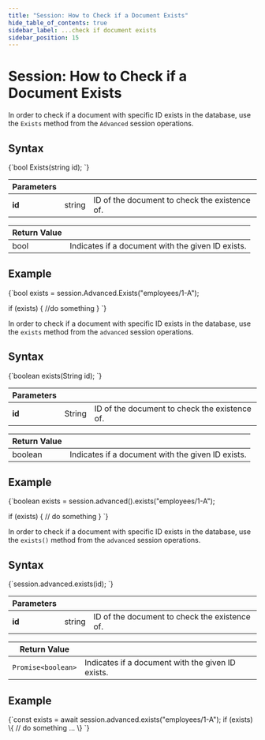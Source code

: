 ---
title: "Session: How to Check if a Document Exists"
hide_table_of_contents: true
sidebar_label: ...check if document exists
sidebar_position: 15
---




# Session: How to Check if a Document Exists
<LanguageSwitcher supportedLanguages={supportedLanguages} />
<LanguageContent language="csharp">


In order to check if a document with specific ID exists in the database, use the `Exists` method from the `Advanced` session operations.

## Syntax

<TabItem value="exists_1" label="exists_1">
<CodeBlock language="csharp">
{`bool Exists(string id);
`}
</CodeBlock>
</TabItem>

| Parameters | | |
| ---------- | ---------- | ----- |
| **id** | string | ID of the document to check the existence of. |

| Return Value | |
| ------------- | ----- |
| bool | Indicates if a document with the given ID exists. |

## Example

<TabItem value="exists_2" label="exists_2">
<CodeBlock language="csharp">
{`bool exists = session.Advanced.Exists("employees/1-A");

if (exists)
\{
    //do something
\}
`}
</CodeBlock>
</TabItem>


</LanguageContent>
<LanguageContent language="java">


In order to check if a document with specific ID exists in the database, use the `exists` method from the `advanced` session operations.

## Syntax

<TabItem value="exists_1" label="exists_1">
<CodeBlock language="java">
{`boolean exists(String id);
`}
</CodeBlock>
</TabItem>

| Parameters | | |
| ---------- | ---------- | ----- |
| **id** | String | ID of the document to check the existence of. |

| Return Value | |
| ------------- | ----- |
| boolean | Indicates if a document with the given ID exists. |

## Example

<TabItem value="exists_2" label="exists_2">
<CodeBlock language="java">
{`boolean exists = session.advanced().exists("employees/1-A");

if (exists) \{
    // do something
\}
`}
</CodeBlock>
</TabItem>


</LanguageContent>
<LanguageContent language="nodejs">


In order to check if a document with specific ID exists in the database, use the `exists()` method from the `advanced` session operations.

## Syntax

<TabItem value="exists_1" label="exists_1">
<CodeBlock language="js">
{`session.advanced.exists(id);
`}
</CodeBlock>
</TabItem>

| Parameters | | |
| ---------- | ---------- | ----- |
| **id** | string | ID of the document to check the existence of. |

| Return Value | |
| ------------- | ----- |
| `Promise<boolean>` | Indicates if a document with the given ID exists. |

## Example

<TabItem value="exists_2" label="exists_2">
<CodeBlock language="js">
{`const exists = await session.advanced.exists("employees/1-A");
if (exists) \{
    // do something ...
\}
`}
</CodeBlock>
</TabItem>


</LanguageContent>

<!---
### Session
- [What is a Session and How Does it Work](../../../client-api/session/what-is-a-session-and-how-does-it-work)
- [How to Check if Entity has Changed](../../../client-api/session/how-to/check-if-entity-has-changed)
- [How to Check if There are Any Changes on a Session](../../../client-api/session/how-to/check-if-there-are-any-changes-on-a-session)
- [Evict Entity From a Session](../../../client-api/session/how-to/evict-entity-from-a-session)
- [Refresh Entity](../../../client-api/session/how-to/refresh-entity)


-->